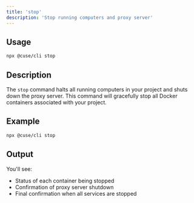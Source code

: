 ```yaml
---
title: 'stop'
description: 'Stop running computers and proxy server'
---
```


## Usage

```bash
npx @cuse/cli stop
```

## Description

The `stop` command halts all running computers in your project and shuts down the proxy server. This command will gracefully stop all Docker containers associated with your project.

## Example

```bash
npx @cuse/cli stop
```

## Output

You'll see:
- Status of each container being stopped
- Confirmation of proxy server shutdown
- Final confirmation when all services are stopped 